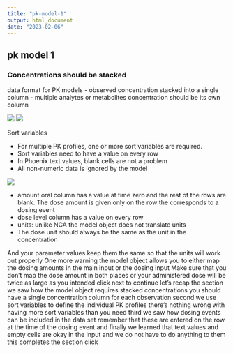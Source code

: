 ```yaml
---
title: "pk-model-1"
output: html_document
date: "2023-02-06"
---
```

## pk model 1

### Concentrations should be stacked

data format for PK models
- observed concentration stacked into a single column
- multiple analytes or metabolites concentration should be its own column

![](img_model/data-1.png)
![](img_model/data-2.png)

Sort variables


- For multiple PK profiles, one or more sort variables are required.  
- Sort variables need to have a value on every row  
- In Phoenix  text values, blank cells are not a problem 
- All non-numeric data is ignored by the model

![](img_model/data-3.png)
 
- amount oral column has a value at time zero and the rest of the rows are blank. The dose amount is given only on the row the corresponds to a dosing event 
- dose level column has a value on every row
- units: unlike NCA the model object does not translate units  
- The dose unit should always be the same as the unit in the concentration
 
And your parameter values keep them the same so that the units will work out properly One more warning the model object allows you to either map the dosing amounts in the main input or the dosing input Make sure that you don't map the dose amount in both places or your administered dose will be twice as large as you intended click next to continue let's recap the section we saw how the model object requires stacked concentrations you should have a single concentration column for each observation second we use sort variables to define the individual PK profiles there's nothing wrong with having more sort variables than you need third we saw how dosing events can be included in the data set remember that these are entered on the row at the time of the dosing event and finally we learned that text values and empty cells are okay in the input and we do not have to do anything to them this completes the section click

